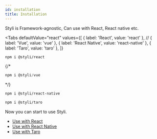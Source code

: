 ```yaml
---
id: installation
title: Installation
---
```



Styli is Framework-agnostic, Can use with React, React native etc.

<Tabs
  defaultValue="react"
  values={[
    { label: 'React', value: 'react' },
//    { label: 'Vue', value: 'vue' },
    { label: 'React Native', value: 'react-native' },
    { label: 'Taro', value: 'taro' },
  ]}
>
  <TabItem value="react">

```bash
npm i @styli/react
```

  </TabItem>
  {/* <TabItem value="vue">

```js
npm i @styli/vue
```

  </TabItem> */}

  <TabItem value="react-native">

```bash
npm i @styli/react-native
```

  </TabItem>

  <TabItem value="taro">

```bash
npm i @styli/taro
```

  </TabItem>
</Tabs>

Now you can start to use Styli.

- [Use with React](/docs/use-with-react)
- [Use with React Native](/docs/use-with-rn)
- [Use with Taro](/docs/use-with-taro)
